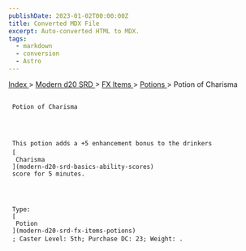```yaml
---
publishDate: 2023-01-02T00:00:00Z
title: Converted MDX File
excerpt: Auto-converted HTML to MDX.
tags:
  - markdown
  - conversion
  - Astro
---
```







[
      Index
     ](-index)
     >
     [
      Modern d20 SRD
     ](modern-d20-srd-index)
     >
     [
      FX Items
     ](modern-d20-srd-fx-items-index)
     >
     [
      Potions
     ](modern-d20-srd-fx-items-potions)
     > Potion of Charisma
    





## 
     Potion of Charisma
    



     This potion adds a +5 enhancement bonus to the drinkers
     [
      Charisma
     ](modern-d20-srd-basics-ability-scores)
     score for 5 minutes.
    



     Type:
     [
      Potion
     ](modern-d20-srd-fx-items-potions)
     ; Caster Level: 5th; Purchase DC: 23; Weight: .
    





